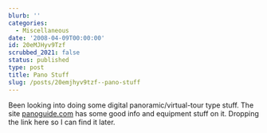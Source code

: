 ```yaml
---
blurb: ''
categories:
  - Miscellaneous
date: '2008-04-09T00:00:00'
id: 20eMJHyv9Tzf
scrubbed_2021: false
status: published
type: post
title: Pano Stuff
slug: /posts/20emjhyv9tzf--pano-stuff
---
```


Been looking into doing some digital panoramic/virtual-tour type
stuff. The site [panoguide.com](http://www.panoguide.com/howto/)
has some good info and equipment stuff on it. Dropping the link
here so I can find it later.
